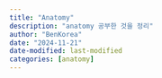 ```yaml
---
title: "Anatomy"
description: "anatomy 공부한 것을 정리"
author: "BenKorea"
date: "2024-11-21"
date-modified: last-modified
categories: [anatomy]
---
```

